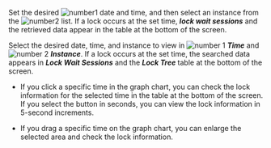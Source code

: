 <ProdImg img='db-locktress-basic.png' desc='Lock tree' />

<Xclude product='postgresql,mysql'>

Set the desired ![number1](/img/number-01.png) date and time, and then select an instance from the ![number2](/img/number-02.png) list. If a lock occurs at the set time, **_lock wait sessions_** and the retrieved data appear in the table at the bottom of the screen.

</Xclude>

<InDoc product='postgresql,mysql'>

Select the desired date, time, and instance to view in ![number 1](/img/number-01.png) **_Time_** and ![number 2](/img/number-02.png) **_Instance_**. If a lock occurs at the set time, the searched data appears in **_Lock Wait Sessions_** and the **_Lock Tree_** table at the bottom of the screen.

</InDoc>

-   If you click a specific time in the graph chart, you can check the lock information for the selected time in the table at the bottom of the screen. If you select the button in seconds, you can view the lock information in 5-second increments.

-   If you drag a specific time on the graph chart, you can enlarge the selected area and check the lock information.
